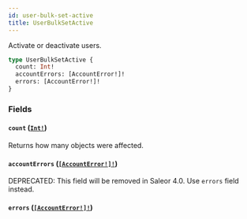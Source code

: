 ```yaml
---
id: user-bulk-set-active
title: UserBulkSetActive
---
```


Activate or deactivate users.

```graphql
type UserBulkSetActive {
  count: Int!
  accountErrors: [AccountError!]!
  errors: [AccountError!]!
}
```

### Fields

#### `count` ([`Int!`](../../../developer/api-reference/scalars/int))

Returns how many objects were affected.

#### `accountErrors` ([`[AccountError!]!`](../../../developer/api-reference/objects/account-error))

<span class="badge badge--warning">DEPRECATED: This field will be removed in Saleor 4.0. Use `errors` field instead.</span>

#### `errors` ([`[AccountError!]!`](../../../developer/api-reference/objects/account-error))
